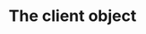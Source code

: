 ---
openapi-schema: ClientResource
icon: "brackets-curly"
iconType: "duotone"
title: 'The client object'
---